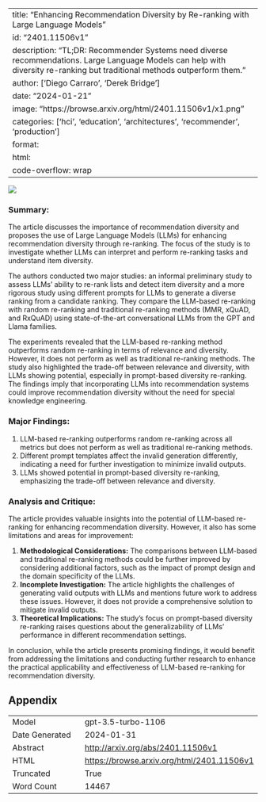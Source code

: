 
---
title: "Enhancing Recommendation Diversity by Re-ranking with Large Language Models"
id: "2401.11506v1"
description: "TL;DR: Recommender Systems need diverse recommendations. Large Language Models can help with diversity re-ranking but traditional methods outperform them."
author: ['Diego Carraro', 'Derek Bridge']
date: "2024-01-21"
image: "https://browse.arxiv.org/html/2401.11506v1/x1.png"
categories: ['hci', 'education', 'architectures', 'recommender', 'production']
format:
  html:
    code-overflow: wrap
---

![](https://browse.arxiv.org/html/2401.11506v1/x1.png)

### **Summary:**

The article discusses the importance of recommendation diversity and proposes the use of Large Language Models (LLMs) for enhancing recommendation diversity through re-ranking. The focus of the study is to investigate whether LLMs can interpret and perform re-ranking tasks and understand item diversity. 

The authors conducted two major studies: an informal preliminary study to assess LLMs' ability to re-rank lists and detect item diversity and a more rigorous study using different prompts for LLMs to generate a diverse ranking from a candidate ranking. They compare the LLM-based re-ranking with random re-ranking and traditional re-ranking methods (MMR, xQuAD, and RxQuAD) using state-of-the-art conversational LLMs from the GPT and Llama families.

The experiments revealed that the LLM-based re-ranking method outperforms random re-ranking in terms of relevance and diversity. However, it does not perform as well as traditional re-ranking methods. The study also highlighted the trade-off between relevance and diversity, with LLMs showing potential, especially in prompt-based diversity re-ranking. The findings imply that incorporating LLMs into recommendation systems could improve recommendation diversity without the need for special knowledge engineering.

### **Major Findings:**

1. LLM-based re-ranking outperforms random re-ranking across all metrics but does not perform as well as traditional re-ranking methods.
2. Different prompt templates affect the invalid generation differently, indicating a need for further investigation to minimize invalid outputs.
3. LLMs showed potential in prompt-based diversity re-ranking, emphasizing the trade-off between relevance and diversity.

### **Analysis and Critique:**

The article provides valuable insights into the potential of LLM-based re-ranking for enhancing recommendation diversity. However, it also has some limitations and areas for improvement:

1. **Methodological Considerations:** The comparisons between LLM-based and traditional re-ranking methods could be further improved by considering additional factors, such as the impact of prompt design and the domain specificity of the LLMs. 
2. **Incomplete Investigation:** The article highlights the challenges of generating valid outputs with LLMs and mentions future work to address these issues. However, it does not provide a comprehensive solution to mitigate invalid outputs.
3. **Theoretical Implications:** The study's focus on prompt-based diversity re-ranking raises questions about the generalizability of LLMs' performance in different recommendation settings.

In conclusion, while the article presents promising findings, it would benefit from addressing the limitations and conducting further research to enhance the practical applicability and effectiveness of LLM-based re-ranking for recommendation diversity.

## Appendix

|          |          |
|----------|----------|
| Model     | gpt-3.5-turbo-1106       |
| Date Generated     | 2024-01-31       |
| Abstract | [http://arxiv.org/abs/2401.11506v1](http://arxiv.org/abs/2401.11506v1)        |
| HTML     | [https://browse.arxiv.org/html/2401.11506v1](https://browse.arxiv.org/html/2401.11506v1)       |
| Truncated       | True       |
| Word Count       | 14467       |